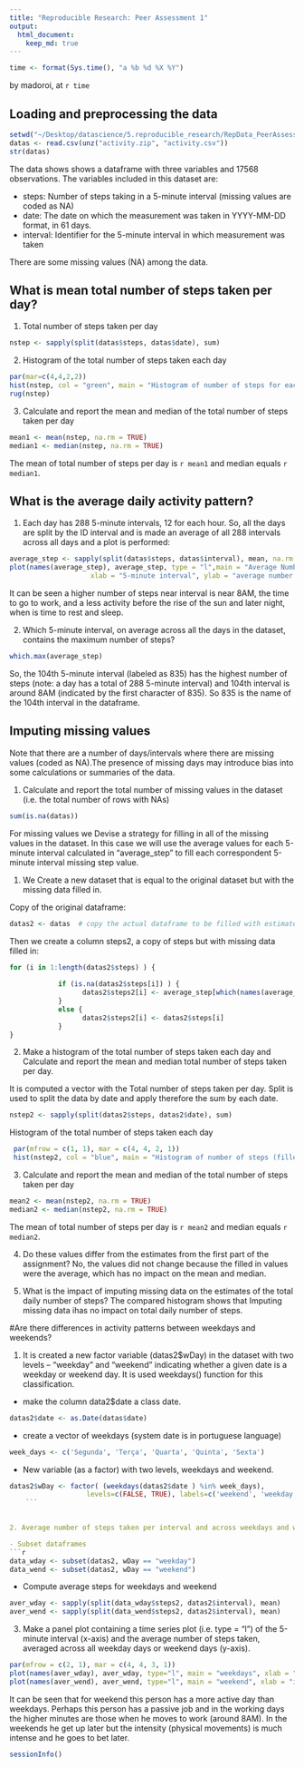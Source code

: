 ```yaml
---
title: "Reproducible Research: Peer Assessment 1"
output: 
  html_document:
    keep_md: true
---
```


```r
time <- format(Sys.time(), "a %b %d %X %Y")
``` 
by madoroi, at `r time`



## Loading and preprocessing the data


```r
setwd("~/Desktop/datascience/5.reproducible_research/RepData_PeerAssessment1")
datas <- read.csv(unz("activity.zip", "activity.csv"))  
str(datas)
```
The data shows shows a dataframe with three variables and 17568 observations. 
The variables included in this dataset are:

   - steps: Number of steps taking in a 5-minute interval (missing values are coded as NA)
   - date: The date on which the measurement was taken in YYYY-MM-DD format, in 61 days. 
   - interval: Identifier for the 5-minute interval in which measurement was taken

There are some missing values (NA) among the data. 

## What is mean total number of steps taken per day?

1. Total number of steps taken per day
```r
nstep <- sapply(split(datas$steps, datas$date), sum)
```

2. Histogram of the total number of steps taken each day
```r
par(mar=c(4,4,2,2))
hist(nstep, col = "green", main = "Histogram of number of steps for each day", xlab = "# steps", breaks = 10)
rug(nstep)
```

3. Calculate and report the mean and median of the total number of steps taken per day
```r
mean1 <- mean(nstep, na.rm = TRUE)
median1 <- median(nstep, na.rm = TRUE)
```
The mean of total number of steps per day is `r mean1` and median equals `r median1`. 


## What is the average daily activity pattern?

1. Each day has 288 5-minute intervals, 12 for each hour. So, all the days are split by the ID interval and is made an average of all 288 intervals across all days and a plot is performed: 
```r
average_step <- sapply(split(datas$steps, datas$interval), mean, na.rm = TRUE)
plot(names(average_step), average_step, type = "l",main = "Average Number of steps by 5-min interval", 
                    xlab = "5-minute interval", ylab = "average number of steps", col="blue")
``` 

It can be seen a higher number of steps near interval  is near 8AM, the time to go to work, and a less activity before the rise of the sun and later night, when is time to rest and sleep. 


2. Which 5-minute interval, on average across all the days in the dataset, contains the maximum number of steps?
```r
which.max(average_step)
``` 
 So, the 104th 5-minute interval (labeled as 835) has the highest number of steps (note: a day has a total of 288 5-minute interval) and 104th interval is around 8AM (indicated by the first character of 835). So 835 is the name of the 104th interval in the dataframe.


## Imputing missing values

Note that there are a number of days/intervals where there are missing values (coded as NA).The presence of missing days may introduce bias into some calculations or summaries of the data.

1. Calculate and report the total number of missing values in the dataset (i.e. the total number of rows with NAs)
```r
sum(is.na(datas))
```


For missing values we Devise a strategy for filling in all of the missing values in the dataset. In this case we will use the average values for each 5-minute interval calculated in "average_step" to fill each correspondent 5-minute interval missing step value. 

1. We Create a new dataset that is equal to the original dataset but with the missing data filled in.

Copy of the original dataframe:
```r
datas2 <- datas  # copy the actual dataframe to be filled with estimated values for missing ones
```

Then we create a column steps2, a copy of steps but with missing data filled in: 

```r
for (i in 1:length(datas2$steps) ) {
     
            if (is.na(datas2$steps[i]) ) {
                  datas2$steps2[i] <- average_step[which(names(average_step)==datas2$interval[i])]
            }
            else {
                  datas2$steps2[i] <- datas2$steps[i]
            }
}
``` 

2. Make a histogram of the total number of steps taken each day and Calculate and report the mean and median total number of steps taken per day. 

It is computed a vector with the Total number of steps taken per day. Split is used to split the data by date and apply therefore the sum by each date. 
```r
nstep2 <- sapply(split(datas2$steps, datas2$date), sum)
``` 

Histogram of the total number of steps taken each day
```r
 par(mfrow = c(1, 1), mar = c(4, 4, 2, 1))
 hist(nstep2, col = "blue", main = "Histogram of number of steps (filled values)", xlab = "# steps", breaks = 10)
```

3. Calculate and report the mean and median of the total number of steps taken per day
```r
mean2 <- mean(nstep2, na.rm = TRUE)
median2 <- median(nstep2, na.rm = TRUE)
``` 

The mean of total number of steps per day is `r mean2` and median equals `r median2`. 


4. Do these values differ from the estimates from the first part of the assignment? 
No, the values did not change because the filled in values were the average, which has no impact on the mean and median. 

5. What is the impact of imputing missing data on the estimates of the total daily number of steps?
The compared histogram shows that Imputing missing data ihas no impact on total daily number of steps. 



#Are there differences in activity patterns between weekdays and weekends?

1. It is created a new factor variable (datas2$wDay) in the dataset with two levels – “weekday” and “weekend” indicating whether a given date is a weekday or weekend day. It is used weekdays() function for this classification. 

- make the column data2$date a class date. 
```r
datas2$date <- as.Date(datas$date)
``` 

- create a vector of weekdays (system date is in portuguese language)
```r
week_days <- c('Segunda', 'Terça', 'Quarta', 'Quinta', 'Sexta')
``` 
- New variable (as a factor) with two levels, weekdays and weekend. 
```r
datas2$wDay <- factor( (weekdays(datas2$date ) %in% week_days), 
                   levels=c(FALSE, TRUE), labels=c('weekend', 'weekday') )
    ``` 
    

2. Average number of steps taken per interval and across weekdays and weekend

- Subset dataframes
```r
data_wday <- subset(datas2, wDay == "weekday")
data_wend <- subset(datas2, wDay == "weekend")
``` 
- Compute average steps for weekdays and weekend
```r
aver_wday <- sapply(split(data_wday$steps2, datas2$interval), mean)
aver_wend <- sapply(split(data_wend$steps2, datas2$interval), mean)
``` 

3. Make a panel plot containing a time series plot (i.e. type = "l") of the 5-minute interval (x-axis) and the average number of steps taken, averaged across all weekday days or weekend days (y-axis).

```r
par(mfrow = c(2, 1), mar = c(4, 4, 3, 1))
plot(names(aver_wday), aver_wday, type="l", main = "weekdays", xlab = "interval", ylab = "number of steps") 
plot(names(aver_wend), aver_wend, type="l", main = "weekend", xlab = "interval", ylab = "number of steps", col = "blue") 
```

It can be seen that for weekend this person has a more active day than weekdays. Perhaps this person has a passive job and in the working days the higher minutes are those when he moves to work (around 8AM). In the weekends he get up later but the intensity (physical movements) is much intense and he goes to bet later.  

```r
sessionInfo()
``` 




